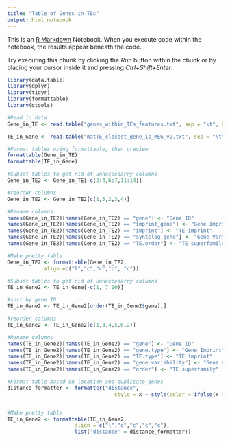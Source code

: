 ---
title: "Table of Genes in TEs"
output: html_notebook
---

This is an [R Markdown](http://rmarkdown.rstudio.com) Notebook. When you execute code within the notebook, the results appear beneath the code. 

Try executing this chunk by clicking the *Run* button within the chunk or by placing your cursor inside it and pressing *Ctrl+Shift+Enter*. 

```{r}
library(data.table)
library(dplyr)
library(tidyr)
library(formattable)
library(gtools)

#Read in data
Gene_in_TE <- read.table("genes_within_TEs_features.txt", sep = "\t", header = TRUE)

TE_in_Gene <- read.table("matTE_closest_gene_is_MEG_v2.txt", sep = "\t", header = TRUE)

#Format tables using formattable, then preview
formattable(Gene_in_TE)
formattable(TE_in_Gene)
```

```{r}
#Subset tables to get rid of unneccesarry columns
Gene_in_TE2 <- Gene_in_TE[-c(2:4,6:7,11:14)]

#reorder columns
Gene_in_TE2 <- Gene_in_TE2[c(1,5,2,3,4)]

#Rename columns
names(Gene_in_TE2)[names(Gene_in_TE2) == "gene"] <- "Gene ID"
names(Gene_in_TE2)[names(Gene_in_TE2) == "imprint_gene"] <- "Gene Imprint"
names(Gene_in_TE2)[names(Gene_in_TE2) == "imprint"] <- "TE imprint"
names(Gene_in_TE2)[names(Gene_in_TE2) == "syntelog_gene"] <- "Gene Variability"
names(Gene_in_TE2)[names(Gene_in_TE2) == "TE.order"] <- "TE superfamily"

#Make pretty table
Gene_in_TE2 <- formattable(Gene_in_TE2, 
            align =c("l","c","c","c", "c"))

#Subset tables to get rid of unneccesarry columns
TE_in_Gene2 <- TE_in_Gene[-c(1, 7:10)]

#sort by gene ID
TE_in_Gene2 <- TE_in_Gene2[order(TE_in_Gene2$gene),]

#reorder columns
TE_in_Gene2 <- TE_in_Gene2[c(1,3,4,5,6,2)]

#Rename columns
names(TE_in_Gene2)[names(TE_in_Gene2) == "gene"] <- "Gene ID"
names(TE_in_Gene2)[names(TE_in_Gene2) == "gene.type"] <- "Gene Imprint"
names(TE_in_Gene2)[names(TE_in_Gene2) == "TE.type"] <- "TE imprint"
names(TE_in_Gene2)[names(TE_in_Gene2) == "gene.variability"] <- "Gene Variability"
names(TE_in_Gene2)[names(TE_in_Gene2) == "order"] <- "TE superfamily"

#Format table based on location and duplicate genes
distance_formatter <- formatter("distance", 
                                   style = x ~ style(color = ifelse(x > 0, "red", ifelse(x < 0, "green", "black"))))


#Make pretty table
TE_in_Gene2 <- formattable(TE_in_Gene2,
                      align = c("l","c","c","c","c"),
                      list('distance' = distance_formatter))
```

